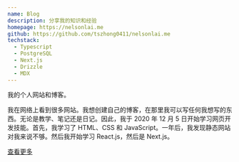 ```yaml
---
name: Blog
description: 分享我的知识和经验
homepage: https://nelsonlai.me
github: https://github.com/tszhong0411/nelsonlai.me
techstack:
  - Typescript
  - PostgreSQL
  - Next.js
  - Drizzle
  - MDX
---
```


我的个人网站和博客。

我在网络上看到很多网站。我想创建自己的博客，在那里我可以写任何我想写的东西。无论是教学、笔记还是日记。因此，我于 2020 年 12 月 5 日开始学习网页开发技能。首先，我学习了 HTML、CSS 和 JavaScript。一年后，我发现静态网站对我来说不够。然后我开始学习 React.js，然后是 Next.js。

[查看更多](/about)
